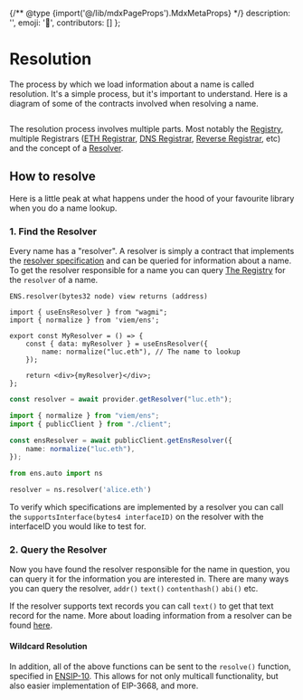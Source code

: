 {/** @type {import('@/lib/mdxPageProps').MdxMetaProps} */}
    description: '',
    emoji: '👋',
    contributors: []
};

# Resolution

The process by which we load information about a name is called resolution. It's a simple process, but it's important to understand.
Here is a diagram of some of the contracts involved when resolving a name.

<div className="card1">
    <img src="/content/resolution/flow1.png" alt="" />
</div>

The resolution process involves multiple parts. Most notably the [Registry](/registry/ens), multiple Registrars ([ETH Registrar](/registry/eth), [DNS Registrar](/registry/dns), [Reverse Registrar](/registry/reverse), etc)
and the concept of a [Resolver](/resolvers/quickstart).

## How to resolve

Here is a little peak at what happens under the hood of your favourite library when you do a name lookup.

### 1. Find the Resolver

Every name has a "resolver". A resolver is simply a contract that implements the [resolver specification](/resolvers/quickstart) and can be queried for information about a name.
To get the resolver responsible for a name you can query [The Registry](/registry/ens) for the `resolver` of a name.

<CodeGroup title="Get the resolver">

```tsx {{ variant: 'solidity' }}
ENS.resolver(bytes32 node) view returns (address)
```

```tsx {{ meta: 'focus=4:9', variant: 'wagmi', link: 'https://wagmi.sh/react/api/hooks/useEnsResolver#data', stackblitz: 'https://stackblitz.com/edit/ens-wagmi-use-ens-resolver' }}
import { useEnsResolver } from "wagmi";
import { normalize } from 'viem/ens';

export const MyResolver = () => {
    const { data: myResolver } = useEnsResolver({
        name: normalize("luc.eth"), // The name to lookup
    });

    return <div>{myResolver}</div>;
};
```

```ts {{ variant: 'ethers-v5' }}
const resolver = await provider.getResolver("luc.eth");
```

```ts {{ variant: 'viem', link: 'https://viem.sh/docs/ens/actions/getEnsResolver.html' }}
import { normalize } from "viem/ens";
import { publicClient } from "./client";

const ensResolver = await publicClient.getEnsResolver({
    name: normalize("luc.eth"),
});
```

```py {{ variant: 'web3py', link: 'https://web3py.readthedocs.io/en/latest/ens_overview.html#working-with-resolvers' }}
from ens.auto import ns

resolver = ns.resolver('alice.eth')
```

</CodeGroup>

To verify which specifications are implemented by a resolver you can call the `supportsInterface(bytes4 interfaceID)` on the resolver with the interfaceID you would like to test for.

### 2. Query the Resolver

Now you have found the resolver responsible for the name in question, you can query it for the information you are interested in.
There are many ways you can query the resolver, `addr()` `text()` `contenthash()` `abi()` etc.

If the resolver supports text records you can call `text()` to get that text record for the name.
More about loading information from a resolver can be found [here](/resolvers/interacting).

#### Wildcard Resolution

In addition, all of the above functions can be sent to the `resolve()` function, specified in [ENSIP-10](/ensip/10).
This allows for not only multicall functionality, but also easier implementation of EIP-3668, and more.
